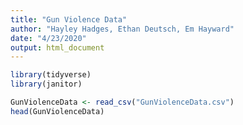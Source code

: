 ```yaml
---
title: "Gun Violence Data"
author: "Hayley Hadges, Ethan Deutsch, Em Hayward"
date: "4/23/2020"
output: html_document
---
```


```r
library(tidyverse)
library(janitor)

```

```r
GunViolenceData <- read_csv("GunViolenceData.csv")
head(GunViolenceData)
```